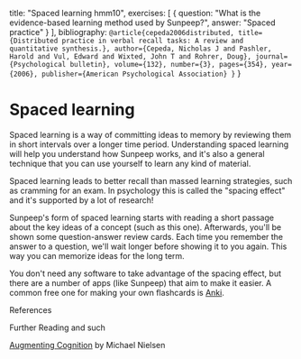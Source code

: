   title: "Spaced learning hmm10",
  exercises: [
    {
      question: "What is the evidence-based learning method used by Sunpeep?",
      answer: "Spaced practice"
    }
  ],
  bibliography: `
@article{cepeda2006distributed,
      title={Distributed practice in verbal recall tasks: A review and quantitative synthesis.},
      author={Cepeda, Nicholas J and Pashler, Harold and Vul, Edward and Wixted, John T and Rohrer, Doug},
      journal={Psychological bulletin},
      volume={132},
      number={3},
      pages={354},
      year={2006},
      publisher={American Psychological Association}
}
`
}

# Spaced learning

Spaced learning is a way of committing ideas to memory by reviewing them in short intervals over a longer time period. Understanding spaced learning will help you understand how Sunpeep works, and it's also a general technique that you can use yourself to learn any kind of material.

Spaced learning leads to better recall than massed learning strategies, such as cramming for an exam. In psychology this is called the "spacing effect" and it's supported by a lot of research!<ref id="cepeda2006distributed"/>

Sunpeep's form of spaced learning starts with reading a short passage about the key ideas of a concept (such as this one). Afterwards, you'll be shown some question-answer review cards. Each time you remember the answer to a question, we'll wait longer before showing it to you again. This way you can memorize ideas for the long term.

You don't need any software to take advantage of the spacing effect, but there are a number of apps (like Sunpeep) that aim to make it easier. A common free one for making your own flashcards is [Anki](https://apps.ankiweb.net/).

References

<References/>

Further Reading and such

[Augmenting Cognition](http://augmentingcognition.com/ltm.html) by Michael Nielsen
<!-- 
Notes

Sunpeep includes a notes section about each concept, which includes information we thought was interesting but not so fundamental that we'd want to memorize it. Feel free to read or skip these as you go. -->